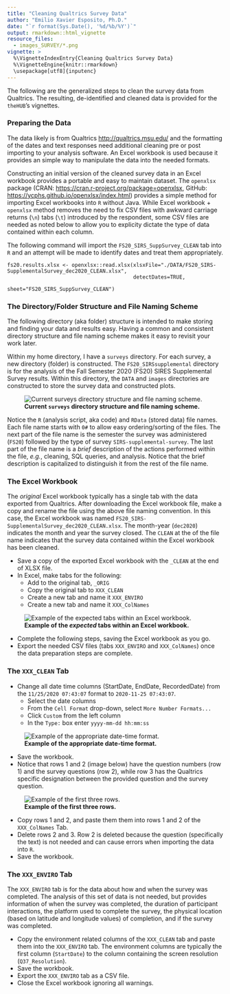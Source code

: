 ```yaml
---
title: "Cleaning Qualtrics Survey Data"
author: "Emilio Xavier Esposito, Ph.D."
date: "`r format(Sys.Date(), '%d/%b/%Y')`"
output: rmarkdown::html_vignette
resource_files:
  - images_SURVEY/*.png
vignette: >
  %\VignetteIndexEntry{Cleaning Qualtrics Survey Data}
  %\VignetteEngine{knitr::rmarkdown}
  \usepackage[utf8]{inputenc}
---
```



The following are the generalized steps to clean the survey data from Qualtrics. 
The resulting, de-identified and cleaned data is provided for the `theHUB`'s vignettes.

### Preparing the Data

The data likely is from Qualtrics [http://qualtrics.msu.edu/](http://qualtrics.msu.edu/) and the 
formatting of the dates and text responses need additional cleaning pre or post importing to your 
analysis software. An Excel workbook is used because it provides an simple way to manipulate the 
data into the needed formats.

Constructing an initial version of the cleaned survey data in an Excel
workbook provides a portable and easy to maintain dataset. The `openxlsx` package 
(CRAN: [https://cran.r-project.org/package=openxlsx](https://cran.r-project.org/package=openxlsx),
GitHub: [https://ycphs.github.io/openxlsx/index.html](https://ycphs.github.io/openxlsx/index.html))
provides a simple method for importing Excel workbooks into `R` without Java. While
Excel workbook + `openxlsx` method removes the need to fix CSV files with awkward
carriage returns (`\n`) tabs (`\t`) introduced by the respondent, some CSV files
are needed as noted below to allow you to explicity dictate the type of data contained
within each column.

The following command will import the `FS20_SIRS_SuppSurvey_CLEAN` tab into `R`
and an attempt will be made to identify dates and treat them appropriately.

```{}
fs20.results.xlsx <- openxlsx::read.xlsx(xlsxFile="./DATA/FS20_SIRS-SupplementalSurvey_dec2020_CLEAN.xlsx",
                                         detectDates=TRUE,
                                         sheet="FS20_SIRS_SuppSurvey_CLEAN")
```

### The Directory/Folder Structure and File Naming Scheme

The following directory (aka folder) structure is intended to make storing and 
finding your data and results easy. Having a common and consistent directory 
structure and file naming scheme makes it easy to revisit your work later.

Within my home directory, I have a `surveys` directory. For each survey, a new
directory (folder) is constructed. The `FS20_SIRSsupplemental` directory is for
the analysis of the Fall Semester 2020 (FS20) SIRES Supplemental Survey results.
Within this directory, the `DATA` and `images` directories are constructed to 
store the survey data and constructed plots.

![**Current `surveys` directory structure and file naming scheme.**](./images_SURVEY/DirectoryStructure.png)

Notice the `R` (analysis script, aka code) and `RData` (stored data) file names. 
Each file name starts with `0#` to allow
easy ordering/sorting of the files. The next part of the file name is the semester
the survey was administered (`FS20`) followed by the type of survey `SIRS-supplemental-survey`.
The last part of the file name is a _brief_ description of the actions performed
within the file, _e.g._, cleaning, SQL queries, and analysis. Notice that the
brief description is capitalized to distinguish it from the rest of the file name.


### The Excel Workbook

The _original_ Excel workbook typically has a single tab with the data exported 
from Qualtrics. After downloading the Excel workbook file, make a copy and rename
the file using the above file naming convention. In this case, the Excel workbook
was named `FS20_SIRS-SupplementalSurvey_dec2020_CLEAN.xlsx`. The month-year (`dec2020`)
indicates the month and year the survey closed. The `CLEAN` at the of the file
name indicates that the survey data contained within the Excel workbook has been
cleaned.

- Save a copy of the exported Excel workbook with the `_CLEAN` at the end of XLSX file.
- In Excel, make tabs for the following:
  - Add to the original tab, `_ORIG`
  - Copy the original tab to `XXX_CLEAN`
  - Create a new tab and name it `XXX_ENVIRO`
  - Create a new tab and name it `XXX_ColNames`

![**Example of the _expected_ tabs within an Excel workbook.**](./images_SURVEY/Excel_Tabs.png)

- Complete the following steps, saving the Excel workbook as you go. 
- Export the needed CSV files (tabs `XXX_ENVIRO` and `XXX_ColNames`) once the 
  data preparation steps are complete. 


### The `XXX_CLEAN` Tab

- Change all date time columns (StartDate, EndDate, RecordedDate) from 
  the `11/25/2020 07:43:07` format to `2020-11-25 07:43:07`. 
  - Select the date columns
  - From the `Cell Format` drop-down, select `More Number Formats...`
  - Click `Custom` from the left column
  - In the `Type:` box enter `yyyy-mm-dd hh:mm:ss`

![**Example of the appropriate date-time format.**](./images_SURVEY/Excel_CustomCells.png)

- Save the workbook.
- Notice that rows 1 and 2 (image below) have the question numbers (row 1) and the
  survey questions (row 2), while row 3 has the Qualtrics specific designation 
  between the provided question and the survey question. 

![**Example of the first three rows.**](./images_SURVEY/Excel_OriginalColumnNames.png)

- Copy rows 1 and 2, and paste them them into rows 1 and 2 of the `XXX_ColNames`
  Tab.
- Delete rows 2 and 3. Row 2 is deleted because the question (specifically the 
  text) is not needed and can cause errors when importing the data into `R`.
- Save the workbook.


### The `XXX_ENVIRO` Tab

The `XXX_ENVIRO` tab is for the data about how and when the survey was completed. 
The analysis of this set of data is not needed, but provides information of when 
the survey was completed, the duration of participant interactions, the platform 
used to complete the survey, the physical location (based on latitude and 
longitude values) of completion, and if the survey was completed.

- Copy the environment related columns of the `XXX_CLEAN` tab and paste them into 
  the `XXX_ENVIRO` tab. The environment columns are typically the first column 
  (`StartDate`) to the column containing the screen resolution (`Q37_Resolution`).
- Save the workbook.
- Export the `XXX_ENVIRO` tab as a CSV file. 
- Close the Excel workbook ignoring all warnings.





